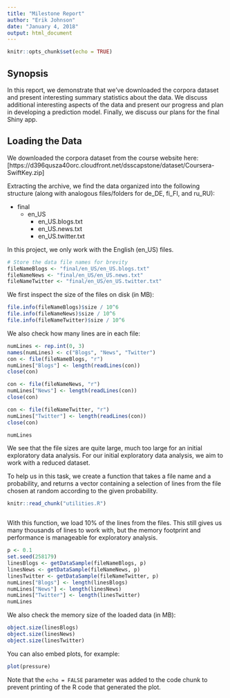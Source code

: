 ```yaml
---
title: "Milestone Report"
author: "Erik Johnson"
date: "January 4, 2018"
output: html_document
---
```


```r
knitr::opts_chunk$set(echo = TRUE)
```

## Synopsis

In this report, we demonstrate that we've downloaded the corpora dataset and present interesting summary statistics about the data. We discuss additional interesting aspects of the data and present our progress and plan in developing a prediction model. Finally, we discuss our plans for the final Shiny app.

## Loading the Data

We downloaded the corpora dataset from the course website here: [https://d396qusza40orc.cloudfront.net/dsscapstone/dataset/Coursera-SwiftKey.zip]

Extracting the archive, we find the data organized into the following structure (along with analogous files/folders for de_DE, fi_FI, and ru_RU):

- final
    - en_US
        - en_US.blogs.txt
        - en_US.news.txt
        - en_US.twitter.txt

In this project, we only work with the English (en_US) files.

```r
# Store the data file names for brevity
fileNameBlogs <- "final/en_US/en_US.blogs.txt"
fileNameNews <- "final/en_US/en_US.news.txt"
fileNameTwitter <- "final/en_US/en_US.twitter.txt"
```

We first inspect the size of the files on disk (in MB):
```r
file.info(fileNameBlogs)$size / 10^6
file.info(fileNameNews)$size / 10^6
file.info(fileNameTwitter)$size / 10^6
```

We also check how many lines are in each file:
```r
numLines <- rep.int(0, 3)
names(numLines) <- c("Blogs", "News", "Twitter")
con <- file(fileNameBlogs, "r")
numLines["Blogs"] <- length(readLines(con))
close(con)

con <- file(fileNameNews, "r")
numLines["News"] <- length(readLines(con))
close(con)

con <- file(fileNameTwitter, "r")
numLines["Twitter"] <- length(readLines(con))
close(con)
```
```r
numLines
```

We see that the file sizes are quite large, much too large for an initial exploratory data analysis. For our initial exploratory data analysis, we aim to work with a reduced dataset.

To help us in this task, we create a function that takes a file name and a probability, and returns a vector containing a selection of lines from the file chosen at random according to the given probability.

```r
knitr::read_chunk("utilities.R")
```
```r
```

With this function, we load 10% of the lines from the files. This still gives us many thousands of lines to work with, but the memory footprint and performance is manageable for exploratory analysis.

```r
p <- 0.1
set.seed(258179)
linesBlogs <- getDataSample(fileNameBlogs, p)
linesNews <- getDataSample(fileNameNews, p)
linesTwitter <- getDataSample(fileNameTwitter, p)
numLines["Blogs"] <- length(linesBlogs)
numLines["News"] <- length(linesNews)
numLines["Twitter"] <- length(linesTwitter)
numLines
```

We also check the memory size of the loaded data (in MB):
```r
object.size(linesBlogs)
object.size(linesNews)
object.size(linesTwitter)
```


You can also embed plots, for example:

```r
plot(pressure)
```

Note that the `echo = FALSE` parameter was added to the code chunk to prevent printing of the R code that generated the plot.
